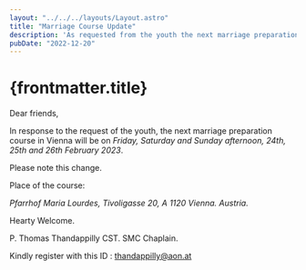 ```yaml
---
layout: "../../../layouts/Layout.astro"
title: "Marriage Course Update"
description: 'As requested from the youth the next marriage preparation course in Vienna will be on the 24th, 25th, and 26th February 2023'
pubDate: "2022-12-20"
---
```

# {frontmatter.title}

<section>
Dear friends,

In response to the request of the youth, the next marriage preparation course in Vienna will be on <em>Friday, Saturday and Sunday afternoon, 24th, 25th and 26th February 2023</em>.

Please note this change.

Place of the course: 

<em>Pfarrhof Maria Lourdes, Tivoligasse 20, A 1120 Vienna. Austria.</em>

Hearty Welcome.

P. Thomas Thandappilly CST. SMC Chaplain. 

Kindly register with this ID : [thandappilly@aon.at](mailto:thandappilly@aon.at)
</section>